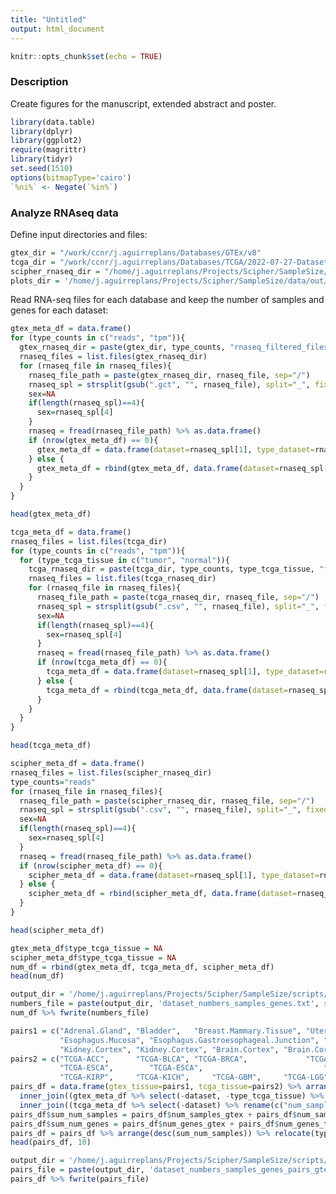```yaml
---
title: "Untitled"
output: html_document
---
```


```r
knitr::opts_chunk$set(echo = TRUE)
```

### Description

Create figures for the manuscript, extended abstract and poster.

```r
library(data.table)
library(dplyr)
library(ggplot2)
require(magrittr)
library(tidyr)
set.seed(1510)
options(bitmapType='cairo')
`%ni%` <- Negate(`%in%`)
```

### Analyze RNAseq data

Define input directories and files:

```r
gtex_dir = "/work/ccnr/j.aguirreplans/Databases/GTEx/v8"
tcga_dir = "/work/ccnr/j.aguirreplans/Databases/TCGA/2022-07-27-Dataset/TCGA/out"
scipher_rnaseq_dir = "/home/j.aguirreplans/Projects/Scipher/SampleSize/data/Dec2021/00_data/rnaseq_filtered_files_by_group"
plots_dir = '/home/j.aguirreplans/Projects/Scipher/SampleSize/data/out/plots'
```

Read RNA-seq files for each database and keep the number of samples and genes for each dataset:

```r
gtex_meta_df = data.frame()
for (type_counts in c("reads", "tpm")){
  gtex_rnaseq_dir = paste(gtex_dir, type_counts, "rnaseq_filtered_files_by_tissue", sep="/")
  rnaseq_files = list.files(gtex_rnaseq_dir)
  for (rnaseq_file in rnaseq_files){
    rnaseq_file_path = paste(gtex_rnaseq_dir, rnaseq_file, sep="/")
    rnaseq_spl = strsplit(gsub(".gct", "", rnaseq_file), split="_", fixed=T)[[1]]
    sex=NA
    if(length(rnaseq_spl)==4){
      sex=rnaseq_spl[4]
    }
    rnaseq = fread(rnaseq_file_path) %>% as.data.frame()
    if (nrow(gtex_meta_df) == 0){
      gtex_meta_df = data.frame(dataset=rnaseq_spl[1], type_dataset=rnaseq_spl[3], type_counts=type_counts, sex=sex, num_samples=ncol(rnaseq[,-1]), num_genes=nrow(rnaseq[,-1]))
    } else {
      gtex_meta_df = rbind(gtex_meta_df, data.frame(dataset=rnaseq_spl[1], type_dataset=rnaseq_spl[3], type_counts=type_counts, sex=sex, num_samples=ncol(rnaseq[,-1]), num_genes=nrow(rnaseq[,-1])))
    }
  }
}
```

```r
head(gtex_meta_df)
```

```r
tcga_meta_df = data.frame()
rnaseq_files = list.files(tcga_dir)
for (type_counts in c("reads", "tpm")){
  for (type_tcga_tissue in c("tumor", "normal")){
    tcga_rnaseq_dir = paste(tcga_dir, type_counts, type_tcga_tissue, "filter_genes_low_counts/rnaseq_filtered_files_by_project", sep="/")
    rnaseq_files = list.files(tcga_rnaseq_dir)
    for (rnaseq_file in rnaseq_files){
      rnaseq_file_path = paste(tcga_rnaseq_dir, rnaseq_file, sep="/")
      rnaseq_spl = strsplit(gsub(".csv", "", rnaseq_file), split="_", fixed=T)[[1]]
      sex=NA
      if(length(rnaseq_spl)==4){
        sex=rnaseq_spl[4]
      }
      rnaseq = fread(rnaseq_file_path) %>% as.data.frame()
      if (nrow(tcga_meta_df) == 0){
        tcga_meta_df = data.frame(dataset=rnaseq_spl[1], type_dataset=rnaseq_spl[3], type_counts=type_counts, type_tcga_tissue=type_tcga_tissue, sex=sex, num_samples=ncol(rnaseq[,-1]), num_genes=nrow(rnaseq[,-1]))
      } else {
        tcga_meta_df = rbind(tcga_meta_df, data.frame(dataset=rnaseq_spl[1], type_dataset=rnaseq_spl[3], type_counts=type_counts, type_tcga_tissue=type_tcga_tissue, sex=sex, num_samples=ncol(rnaseq[,-1]), num_genes=nrow(rnaseq[,-1])))
      }
    }
  }
}
```

```r
head(tcga_meta_df)
```

```r
scipher_meta_df = data.frame()
rnaseq_files = list.files(scipher_rnaseq_dir)
type_counts="reads"
for (rnaseq_file in rnaseq_files){
  rnaseq_file_path = paste(scipher_rnaseq_dir, rnaseq_file, sep="/")
  rnaseq_spl = strsplit(gsub(".csv", "", rnaseq_file), split="_", fixed=T)[[1]]
  sex=NA
  if(length(rnaseq_spl)==4){
    sex=rnaseq_spl[4]
  }
  rnaseq = fread(rnaseq_file_path) %>% as.data.frame()
  if (nrow(scipher_meta_df) == 0){
    scipher_meta_df = data.frame(dataset=rnaseq_spl[1], type_dataset=rnaseq_spl[3], type_counts=type_counts, sex=sex, num_samples=ncol(rnaseq[,-1]), num_genes=nrow(rnaseq[,-1]))
  } else {
    scipher_meta_df = rbind(scipher_meta_df, data.frame(dataset=rnaseq_spl[1], type_dataset=rnaseq_spl[3], type_counts=type_counts, sex=sex, num_samples=ncol(rnaseq[,-1]), num_genes=nrow(rnaseq[,-1])))
  }
}
```

```r
head(scipher_meta_df)
```

```r
gtex_meta_df$type_tcga_tissue = NA
scipher_meta_df$type_tcga_tissue = NA
num_df = rbind(gtex_meta_df, tcga_meta_df, scipher_meta_df)
head(num_df)
```

```r
output_dir = '/home/j.aguirreplans/Projects/Scipher/SampleSize/scripts/SampleSizeShiny/data'
numbers_file = paste(output_dir, 'dataset_numbers_samples_genes.txt', sep='/')
num_df %>% fwrite(numbers_file)
```

```r
pairs1 = c("Adrenal.Gland", "Bladder",   "Breast.Mammary.Tissue", "Uterus",   "Colon.Sigmoid", "Colon.Transverse", "Liver",     "Minor.Salivary.Gland", 
           "Esophagus.Mucosa", "Esophagus.Gastroesophageal.Junction", "Prostate",  "Stomach",   "Thyroid",   "Lung",      "Lung",      "Kidney.Cortex", 
           "Kidney.Cortex", "Kidney.Cortex", "Brain.Cortex", "Brain.Cortex", "Ovary",   "Pancreas",  "Skin.Sun.Exposed", "Testis",    "Uterus")
pairs2 = c("TCGA-ACC",      "TCGA-BLCA", "TCGA-BRCA",             "TCGA-UCS", "TCGA-READ",     "TCGA-COAD",        "TCGA-LIHC", "TCGA-HNSC",    
           "TCGA-ESCA",        "TCGA-ESCA",                           "TCGA-PRAD", "TCGA-STAD", "TCGA-THCA", "TCGA-LUAD", "TCGA-LUSC", "TCGA-KIRC", 
           "TCGA-KIRP",     "TCGA-KICH",     "TCGA-GBM",     "TCGA-LGG",     "TCGA-OV", "TCGA-PAAD", "TCGA-SKCM",        "TCGA-TGCT", "TCGA-UCEC")
pairs_df = data.frame(gtex_tissue=pairs1, tcga_tissue=pairs2) %>% arrange(gtex_tissue) %>% 
  inner_join((gtex_meta_df %>% select(-dataset, -type_tcga_tissue) %>% rename(c("num_samples_gtex"="num_samples", "num_genes_gtex"="num_genes"))), by=c("gtex_tissue"="type_dataset")) %>% 
  inner_join((tcga_meta_df %>% select(-dataset) %>% rename(c("num_samples_tcga"="num_samples", "num_genes_tcga"="num_genes"))), by=c("tcga_tissue"="type_dataset", "type_counts"="type_counts", "sex"="sex"))
pairs_df$sum_num_samples = pairs_df$num_samples_gtex + pairs_df$num_samples_tcga
pairs_df$sum_num_genes = pairs_df$num_genes_gtex + pairs_df$num_genes_tcga
pairs_df = pairs_df %>% arrange(desc(sum_num_samples)) %>% relocate(type_tcga_tissue, .after = sex) %>% relocate(num_genes_gtex, .after = type_tcga_tissue) %>% relocate(num_genes_tcga, .after = num_genes_gtex) %>% relocate(sum_num_genes, .after = num_genes_tcga)
head(pairs_df, 10)
```

```r
output_dir = '/home/j.aguirreplans/Projects/Scipher/SampleSize/scripts/SampleSizeShiny/data'
pairs_file = paste(output_dir, 'dataset_numbers_samples_genes_pairs_gtex_tcga.txt', sep='/')
pairs_df %>% fwrite(pairs_file)
```
